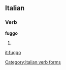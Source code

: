 ==Italian==

===Verb===
'''fuggo'''

# {{conjugation of|fuggire||1|s|pres|ind|lang=it}}

[[Category:Italian verb forms]]

[[it:fuggo]]